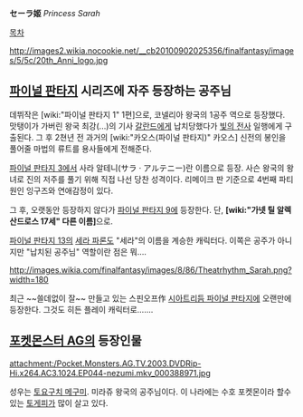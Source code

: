 '''セーラ姬''' ''Princess Sarah''

[[목차]]

http://images2.wikia.nocookie.net/__cb20100902025356/finalfantasy/images/5/5c/20th_Anni_logo.jpg

== [[파이널 판타지]] 시리즈에 자주 등장하는 공주님 ==
데뷔작은 [wiki:"파이널 판타지 1" 1편]으로, 코넬리아 왕국의 1공주 역으로 등장했다. 맛탱이가 가버린 왕국 최강(...)의 기사 [[갈란드]]에게 납치당했다가 [[빛의 전사]] 일행에게 구출된다. 그 후 2쳔년 전 과거의 [wiki:"카오스(파이널 판타지)" 카오스] 신전의 봉인을 풀어줄 마법의 류트를 용사들에게 전해준다.

[[파이널 판타지 3]]에서 사라 알테니(サラ · アルテニー)란 이름으로 등장. 사슨 왕국의 왕녀로 진의 저주를 풀기 위해 직접 나선 당찬 성격이다. 리메이크 판 기준으로 4번째 파티원인 잉구즈와 연애감정이 있다.

그 후, 오랫동안 등장하지 않다가 [[파이널 판타지 9]]에 등장한다. 단, '''[wiki:"가넷 틸 알렉산드로스 17세" 다른 이름]'''으로.

[[파이널 판타지 13]]의 [[세라 파론]]도 "세라"의 이름을 계승한 캐릭터다. 이쪽은 공주가 아니지만 "납치된 공주님" 역할이란 점은 뭐….

http://images.wikia.com/finalfantasy/images/8/86/Theatrhythm_Sarah.png?width=180

최근 ~~쓸데없이 잘~~ 만들고 있는 스핀오프作 [[시아트리듬 파이널 판타지]]에 오랜만에 등장한다. 그것도 히든 플레이 캐릭터로…….
== [[포켓몬스터 AG]]의 등장인물 ==
attachment:/Pocket.Monsters.AG.TV.2003.DVDRip-Hi.x264.AC3.1024.EP044-nezumi.mkv_000388971.jpg

성우는 [[토요구치 메구미]]. 미라쥬 왕국의 공주님이다. 이 나라에는 수호 포켓몬이라 할수 있는 [[토게피]]가 많이 살고 있다.
